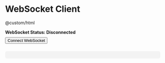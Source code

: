 # WebSocket Client

@custom/html

<div id="ws-status" style="margin-bottom: 8px; font-weight: bold;">
  WebSocket Status: <span id="ws-connection">Disconnected</span>
</div>
<button id="ws-connect" style="margin-bottom: 10px;">Connect WebSocket</button>
<pre id="ws-output" style="background-color: #f3f3f3; padding: 12px; border-radius: 6px; max-height: 300px; overflow-y: auto;"></pre>

<script>
  var socket;
  var wsUrl = 'wss://api.sandbox.altpay.uk/ws/client';

  document.addEventListener('DOMContentLoaded', function () {
    var connectButton = document.getElementById('ws-connect');
    var status = document.getElementById('ws-connection');
    var output = document.getElementById('ws-output');

    connectButton.addEventListener('click', function () {
      var token = window.prompt("Enter your wsToken (from v2/auth/token response):");

      if (!token) {
        alert("Token is required to connect.");
        return;
      }

      socket = new WebSocket(wsUrl + '?token=' + encodeURIComponent(token));
      output.textContent = '';

      socket.onopen = function () {
        status.textContent = 'Connected';
        status.style.color = 'green';
      };

      socket.onmessage = function (event) {
        output.textContent += 'Received:\n' + event.data + '\n\n';
        output.scrollTop = output.scrollHeight;
      };

      socket.onerror = function (err) {
        console.error('WebSocket Error', err);
        output.textContent += 'Error: ' + (err.message || err) + '\n';
      };

      socket.onclose = function () {
        status.textContent = 'Disconnected';
        status.style.color = 'red';
      };
    });
  });
</script>
